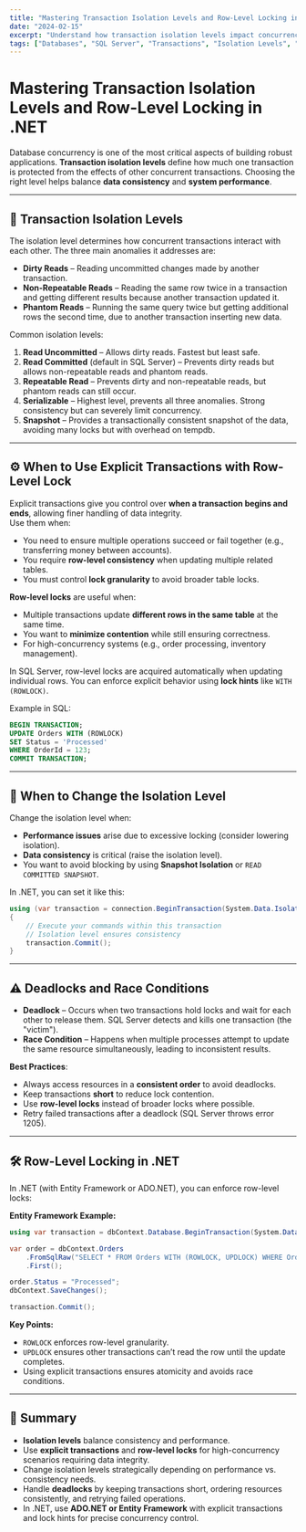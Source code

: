 ```yaml
---
title: "Mastering Transaction Isolation Levels and Row-Level Locking in .NET"
date: "2024-02-15"
excerpt: "Understand how transaction isolation levels impact concurrency, learn when to use explicit transactions and row-level locks, and discover how to handle deadlocks and race conditions in .NET applications."
tags: ["Databases", "SQL Server", "Transactions", "Isolation Levels", ".NET", "Concurrency"]
---
```


# Mastering Transaction Isolation Levels and Row-Level Locking in .NET

Database concurrency is one of the most critical aspects of building robust applications. **Transaction isolation levels** define how much one transaction is protected from the effects of other concurrent transactions. Choosing the right level helps balance **data consistency** and **system performance**.

---

## 🔑 Transaction Isolation Levels

The isolation level determines how concurrent transactions interact with each other. The three main anomalies it addresses are:

- **Dirty Reads** – Reading uncommitted changes made by another transaction.
- **Non-Repeatable Reads** – Reading the same row twice in a transaction and getting different results because another transaction updated it.
- **Phantom Reads** – Running the same query twice but getting additional rows the second time, due to another transaction inserting new data.

Common isolation levels:

1. **Read Uncommitted** – Allows dirty reads. Fastest but least safe.
2. **Read Committed** (default in SQL Server) – Prevents dirty reads but allows non-repeatable reads and phantom reads.
3. **Repeatable Read** – Prevents dirty and non-repeatable reads, but phantom reads can still occur.
4. **Serializable** – Highest level, prevents all three anomalies. Strong consistency but can severely limit concurrency.
5. **Snapshot** – Provides a transactionally consistent snapshot of the data, avoiding many locks but with overhead on tempdb.

---

## ⚙️ When to Use Explicit Transactions with Row-Level Lock

Explicit transactions give you control over **when a transaction begins and ends**, allowing finer handling of data integrity.  
Use them when:

- You need to ensure multiple operations succeed or fail together (e.g., transferring money between accounts).
- You require **row-level consistency** when updating multiple related tables.
- You must control **lock granularity** to avoid broader table locks.

**Row-level locks** are useful when:

- Multiple transactions update **different rows in the same table** at the same time.
- You want to **minimize contention** while still ensuring correctness.
- For high-concurrency systems (e.g., order processing, inventory management).

In SQL Server, row-level locks are acquired automatically when updating individual rows. You can enforce explicit behavior using **lock hints** like `WITH (ROWLOCK)`.

Example in SQL:

```sql
BEGIN TRANSACTION;
UPDATE Orders WITH (ROWLOCK)
SET Status = 'Processed'
WHERE OrderId = 123;
COMMIT TRANSACTION;
```

---

## 🔄 When to Change the Isolation Level

Change the isolation level when:

- **Performance issues** arise due to excessive locking (consider lowering isolation).
- **Data consistency** is critical (raise the isolation level).
- You want to avoid blocking by using **Snapshot Isolation** or `READ COMMITTED SNAPSHOT`.

In .NET, you can set it like this:

```csharp
using (var transaction = connection.BeginTransaction(System.Data.IsolationLevel.RepeatableRead))
{
    // Execute your commands within this transaction
    // Isolation level ensures consistency
    transaction.Commit();
}
```

---

## ⚠️ Deadlocks and Race Conditions

- **Deadlock** – Occurs when two transactions hold locks and wait for each other to release them. SQL Server detects and kills one transaction (the "victim").
- **Race Condition** – Happens when multiple processes attempt to update the same resource simultaneously, leading to inconsistent results.

**Best Practices**:
- Always access resources in a **consistent order** to avoid deadlocks.
- Keep transactions **short** to reduce lock contention.
- Use **row-level locks** instead of broader locks where possible.
- Retry failed transactions after a deadlock (SQL Server throws error 1205).

---

## 🛠️ Row-Level Locking in .NET

In .NET (with Entity Framework or ADO.NET), you can enforce row-level locks:

**Entity Framework Example:**

```csharp
using var transaction = dbContext.Database.BeginTransaction(System.Data.IsolationLevel.Serializable);

var order = dbContext.Orders
    .FromSqlRaw("SELECT * FROM Orders WITH (ROWLOCK, UPDLOCK) WHERE OrderId = {0}", orderId)
    .First();

order.Status = "Processed";
dbContext.SaveChanges();

transaction.Commit();
```

**Key Points:**
- `ROWLOCK` enforces row-level granularity.
- `UPDLOCK` ensures other transactions can’t read the row until the update completes.
- Using explicit transactions ensures atomicity and avoids race conditions.

---

## 📌 Summary

- **Isolation levels** balance consistency and performance.
- Use **explicit transactions** and **row-level locks** for high-concurrency scenarios requiring data integrity.
- Change isolation levels strategically depending on performance vs. consistency needs.
- Handle **deadlocks** by keeping transactions short, ordering resources consistently, and retrying failed operations.
- In .NET, use **ADO.NET or Entity Framework** with explicit transactions and lock hints for precise concurrency control.